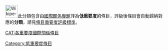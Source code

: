 [[File:Wikipe-tan_head.png|40px]]此分類包含由[[WikiProject:國際關係|國際關係專題]]評為'''低重要度'''的條目，評級後條目會自動歸納對應的'''分類'''，請見[[WikiProject:國際關係/評級|條目重要度評級標準]]。
{{catmore1|[[WikiProject:國際關係|WikiProject:國際關係]]}}
{{Articles by Importance|topic=國際關係|project=國際關係|format=toc}}
{{empty category}}

[[CAT:各重要度國際關係條目‎|CAT:各重要度國際關係條目‎]]
[[Category:低重要度條目|Category:低重要度條目]]